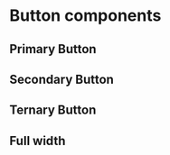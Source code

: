 
<Meta title="Components/Interface/Button/Variations" />

<style>{`

`}</style>

# Button components

## Primary Button

<Canvas>
    <Story id="components-interface-button-all-stories--primary" />
    <Story id="components-interface-button-all-stories--primary-disabled" />
</Canvas>

## Secondary Button

<Canvas>
    <Story id="components-interface-button-all-stories--secondary" />
    <Story id="components-interface-button-all-stories--secondary-disabled" />
</Canvas>

## Ternary Button

<Canvas>
    <Story id="components-interface-button-all-stories--ternary" />
    <Story id="components-interface-button-all-stories--ternary-disabled" />
</Canvas>

## Full width

<Canvas>
    <Story id="components-interface-button-all-stories--full-width" />
</Canvas>